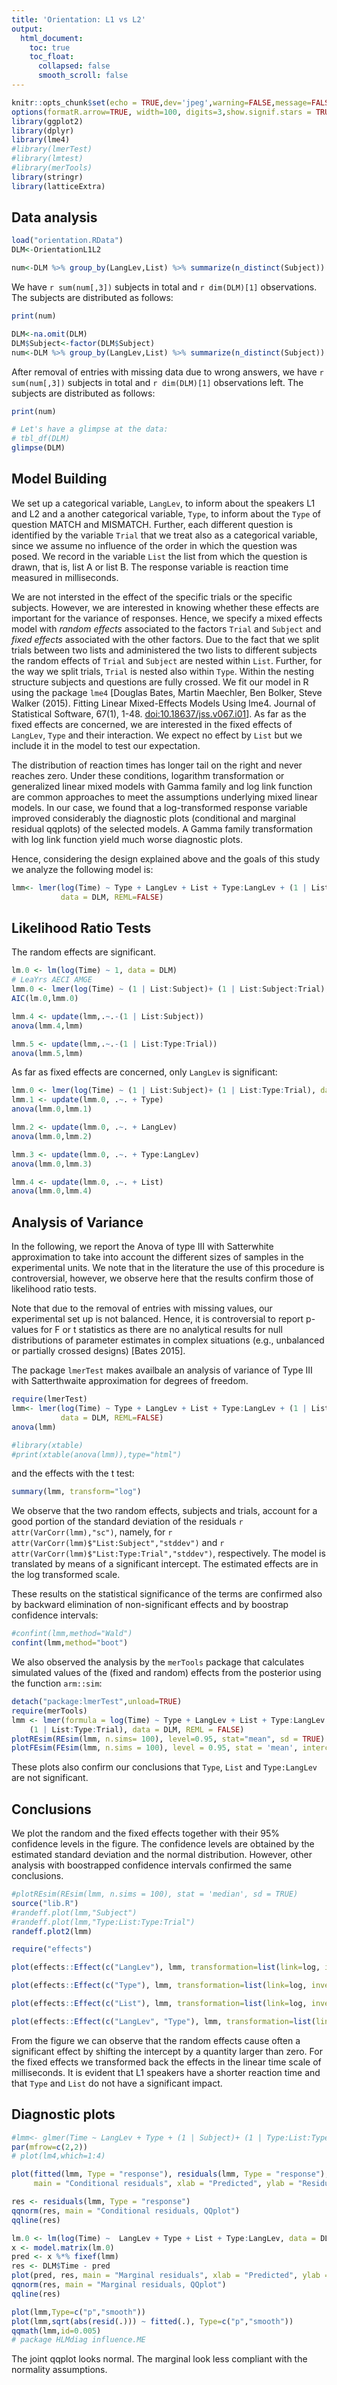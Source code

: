 ```yaml
---
title: 'Orientation: L1 vs L2'
output:
  html_document:
    toc: true
    toc_float:
      collapsed: false
      smooth_scroll: false
---
```


```r
knitr::opts_chunk$set(echo = TRUE,dev='jpeg',warning=FALSE,message=FALSE, comment="",size="small")
options(formatR.arrow=TRUE, width=100, digits=3,show.signif.stars = TRUE)
library(ggplot2)
library(dplyr)
library(lme4)
#library(lmerTest)
#library(lmtest)
#library(merTools)
library(stringr)
library(latticeExtra)
```

## Data analysis


```r
load("orientation.RData")
DLM<-OrientationL1L2

num<-DLM %>% group_by(LangLev,List) %>% summarize(n_distinct(Subject))
```

We have `r sum(num[,3])` subjects in total and `r dim(DLM)[1]`
observations. The subjects are distributed as follows:

```r
print(num)
```

```r
DLM<-na.omit(DLM)
DLM$Subject<-factor(DLM$Subject)
num<-DLM %>% group_by(LangLev,List) %>% summarize(n_distinct(Subject))
```

After removal of entries with missing data due to wrong answers, we have
`r sum(num[,3])` subjects in total and `r dim(DLM)[1]` observations
left. The subjects are distributed as follows:


```r
print(num)
```

```r
# Let's have a glimpse at the data:
# tbl_df(DLM)
glimpse(DLM)
```

## Model Building

We set up a categorical variable, `LangLev`, to inform about the
speakers L1 and L2 and a another categorical variable, `Type`, to inform
about the `Type` of question MATCH and MISMATCH. Further, each different
question is identified by the variable `Trial` that we treat also as a
categorical variable, since we assume no influence of the order in which
the question was posed. We record in the variable `List` the list from
which the question is drawn, that is, list A or list B.  The response
variable is reaction time measured in milliseconds.

We are not intersted in the effect of the specific trials or the
specific subjects. However, we are interested in knowing whether these
effects are important for the variance of responses. Hence, we specify a
mixed effects model with *random effects* associated to the factors
`Trial` and `Subject` and *fixed effects* associated with the other
factors. Due to the fact that we split trials between two lists and
administered the two lists to different subjects the random effects of
`Trial` and `Subject` are nested within `List`. Further, for the way we
split trials, `Trial` is nested also within `Type`. Within the nesting
structure subjects and questions are fully crossed. We fit our model in
R using the package `lme4`
[Douglas Bates, Martin Maechler, Ben Bolker, Steve Walker (2015). Fitting Linear Mixed-Effects Models Using lme4. Journal of Statistical Software, 67(1), 1-48. <doi:10.18637/jss.v067.i01>].
As far as the fixed effects are concerned, we are interested in the
fixed effects of `LangLev`, `Type` and their interaction. We expect no
effect by `List` but we include it in the model to test our expectation.


The distribution of reaction times has longer tail on the right and never reaches
zero. Under these conditions, logarithm transformation or generalized
linear mixed models with Gamma family and log link function are common
approaches to meet the assumptions underlying mixed linear models. In
our case, we found that a log-transformed response variable improved
considerably the diagnostic plots (conditional and marginal residual
qqplots) of the selected models. A Gamma family transformation with log
link function yield much worse diagnostic plots.


Hence, considering the design explained above and the goals of this
study we analyze the following model is: 

```r
lmm<- lmer(log(Time) ~ Type + LangLev + List + Type:LangLev + (1 | List:Subject)+ (1 | List:Type:Trial),
           data = DLM, REML=FALSE)
```

## Likelihood Ratio Tests

The random effects are significant. 

```r
lm.0 <- lm(log(Time) ~ 1, data = DLM)
# LeaYrs AECI AMGE
lmm.0 <- lmer(log(Time) ~ (1 | List:Subject)+ (1 | List:Subject:Trial), data = DLM)
AIC(lm.0,lmm.0)

lmm.4 <- update(lmm,.~.-(1 | List:Subject))
anova(lmm.4,lmm)

lmm.5 <- update(lmm,.~.-(1 | List:Type:Trial))
anova(lmm.5,lmm)
```

As far as fixed effects are concerned, only `LangLev` is significant:

```r
lmm.0 <- lmer(log(Time) ~ (1 | List:Subject)+ (1 | List:Type:Trial), data = DLM)
lmm.1 <- update(lmm.0, .~. + Type)
anova(lmm.0,lmm.1)

lmm.2 <- update(lmm.0, .~. + LangLev)
anova(lmm.0,lmm.2)

lmm.3 <- update(lmm.0, .~. + Type:LangLev)
anova(lmm.0,lmm.3)

lmm.4 <- update(lmm.0, .~. + List)
anova(lmm.0,lmm.4)
```

## Analysis of Variance


In the following, we report the Anova of type III with Satterwhite
approximation to take into account the different sizes of samples in the
experimental units. We note that in the literature the use of this
procedure is controversial, however, we observe here that the results
confirm those of likelihood ratio tests.


Note that due to the removal of entries with missing values, our
experimental set up is not balanced. Hence, it is controversial to
report p-values for F or t statistics as there are no analytical results
for null distributions of parameter estimates in complex situations
(e.g., unbalanced or partially crossed designs) [Bates 2015]. 

The package `lmerTest` makes availbale an analysis of variance of Type
III with Satterthwaite approximation for degrees of freedom.


```r
require(lmerTest)
lmm<- lmer(log(Time) ~ Type + LangLev + List + Type:LangLev + (1 | List:Subject)+ (1 | List:Type:Trial),
           data = DLM, REML=FALSE)
anova(lmm)
```
```r
#library(xtable)
#print(xtable(anova(lmm)),type="html")
```

and the effects with the t test:

```r
summary(lmm, transform="log")
```


We observe that the two random effects, subjects and trials, account for
a good portion of the standard deviation of the residuals 
`r attr(VarCorr(lmm),"sc")`, 
namely, for
`r attr(VarCorr(lmm)$"List:Subject","stddev")` and 
`r attr(VarCorr(lmm)$"List:Type:Trial","stddev")`, 
respectively. The model
is translated by means of a significant intercept. The estimated effects
are in the log transformed scale.


These results on the statistical significance of the terms are confirmed
also by backward elimination of non-significant effects and by boostrap
confidence intervals:
```r
#confint(lmm,method="Wald")
confint(lmm,method="boot")
```

We also observed the analysis by the `merTools` package that calculates
simulated values of the (fixed and random) effects from the posterior
using the function `arm::sim`:
```r
detach("package:lmerTest",unload=TRUE)
require(merTools)
lmm <- lmer(formula = log(Time) ~ Type + LangLev + List + Type:LangLev + (1 | List:Subject) + 
    (1 | List:Type:Trial), data = DLM, REML = FALSE)
plotREsim(REsim(lmm, n.sims= 100), level=0.95, stat="mean", sd = TRUE)
plotFEsim(FEsim(lmm, n.sims = 100), level = 0.95, stat = 'mean', intercept = FALSE, sd=TRUE)
```

These plots also confirm our conclusions that `Type`, `List` and
`Type:LangLev` are not significant.


## Conclusions

We plot the random and the fixed effects together with their 95%
confidence levels in the figure. The confidence levels are obtained by
the estimated standard deviation and the normal distribution. However,
other analysis with boostrapped confidence intervals confirmed the same
conclusions.


```r
#plotREsim(REsim(lmm, n.sims = 100), stat = 'median', sd = TRUE)
source("lib.R")
#randeff.plot(lmm,"Subject")
#randeff.plot(lmm,"Type:List:Type:Trial")
randeff.plot2(lmm)
```


```r
require("effects")

plot(effects::Effect(c("LangLev"), lmm, transformation=list(link=log, inverse=exp)),cex=1,width=0,lwd=1,ylab="Response time [ms]",xlab="Language level",main="", bg="grey50",fg="black",alternating=FALSE,par.settings = ggplot2like(),lines.title=0,between=list(x=1),colors=c("grey35","black"))

plot(effects::Effect(c("Type"), lmm, transformation=list(link=log, inverse=exp)),cex=1,width=0,lwd=1,ylab="Response time [ms]",xlab="Type",main="", bg="grey50",fg="black",alternating=FALSE,par.settings = ggplot2like(),lines.title=0,between=list(x=1),colors=c("grey35","black"))

plot(effects::Effect(c("List"), lmm, transformation=list(link=log, inverse=exp)),cex=1,width=0,lwd=1,ylab="Response time [ms]",xlab="List",main="", bg="grey50",fg="black",alternating=FALSE,par.settings = ggplot2like(),lines.title=0,between=list(x=1),colors=c("grey35","black"))

plot(effects::Effect(c("LangLev", "Type"), lmm, transformation=list(link=log, inverse=exp)),x.var="Type",cex=1,width=0,lwd=1,ylab="Response time [ms]",main="", bg="grey50",fg="black",alternating=FALSE,par.settings = ggplot2like(),lines.title=0,between=list(x=1),as.table=TRUE,colors=c("grey35","black")) 
```


From the figure we can observe that the random effects cause often a
significant effect by shifting the intercept by a quantity larger than
zero. For the fixed effects we transformed back the effects in the
linear time scale of milliseconds. It is evident that L1 speakers have a
shorter reaction time and that `Type` and `List` do not have a
significant impact.


<!--
## op <- options(contrasts = c("contr.sum", "contr.poly"))
# Type + CoR + Hand + EO + List + CEF + SRRC + Pre + Post + Post2 + STAY + LeaYrs + DUH + RPV + AMGE + AECI, 
-->



## Diagnostic plots

```r
#lmm<- glmer(Time ~ LangLev + Type + (1 | Subject)+ (1 | Type:List:Type:Trial), data = DLM,family=Gamma(link = "log"))
par(mfrow=c(2,2))
# plot(lm4,which=1:4)

plot(fitted(lmm, Type = "response"), residuals(lmm, Type = "response"),
     main = "Conditional residuals", xlab = "Predicted", ylab = "Residuals")

res <- residuals(lmm, Type = "response")
qqnorm(res, main = "Conditional residuals, QQplot")
qqline(res)

lm.0 <- lm(log(Time) ~  LangLev + Type + List + Type:LangLev, data = DLM)
x <- model.matrix(lm.0)
pred <- x %*% fixef(lmm)
res <- DLM$Time - pred
plot(pred, res, main = "Marginal residuals", xlab = "Predicted", ylab = "Residuals")
qqnorm(res, main = "Marginal residuals, QQplot")
qqline(res)

```

```r
plot(lmm,Type=c("p","smooth"))
plot(lmm,sqrt(abs(resid(.))) ~ fitted(.), Type=c("p","smooth"))
qqmath(lmm,id=0.005)
# package HLMdiag influence.ME
```


The joint qqplot looks normal. The marginal look less compliant with
the normality assumptions. 


